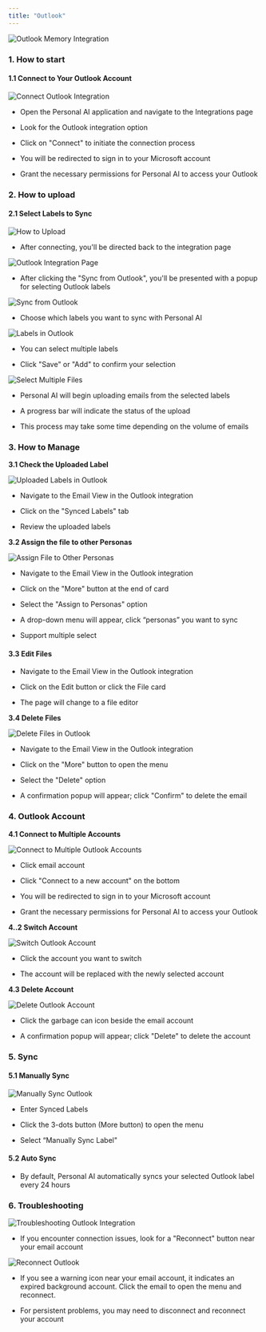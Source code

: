 ```yaml
---
title: "Outlook"
---
```


<img alt="Outlook Memory Integration" classname="block dark:hidden" src="/images/outlook-1.gif" />

### 1. How to start

#### 1.1 Connect to Your Outlook Account[](#id-1.1-connect-to-your-outlook-account)

<img alt="Connect Outlook Integration" classname="block dark:hidden" src="/images/outlook-2.png" />

* Open the Personal AI application and navigate to the Integrations page

* Look for the Outlook integration option

* Click on "Connect" to initiate the connection process

* You will be redirected to sign in to your Microsoft account

* Grant the necessary permissions for Personal AI to access your Outlook

### 2. How to upload

#### 2.1 Select Labels to Sync

<img alt="How to Upload" classname="block dark:hidden" src="/images/outlook-3.png" />

* After connecting, you'll be directed back to the integration page&#x20;

<img alt="Outlook Integration Page" classname="block dark:hidden" src="/images/outlook-4.png" />

* After clicking the "Sync from Outlook", you'll be presented with a popup for selecting Outlook labels

<img alt="Sync from Outlook" classname="block dark:hidden" src="/images/outlook-5.png" />

* Choose which labels you want to sync with Personal AI

<img alt="Labels in Outlook" classname="block dark:hidden" src="/images/outlook-6.png" />

* You can select multiple labels

* Click "Save" or "Add" to confirm your selection

<img alt="Select Multiple Files" classname="block dark:hidden" src="/images/outlook-7.png" />

* Personal AI will begin uploading emails from the selected labels

* A progress bar will indicate the status of the upload

* This process may take some time depending on the volume of emails

### 3. How to Manage

**3.1 Check the Uploaded Label**

<img alt="Uploaded Labels in Outlook" classname="block dark:hidden" src="/images/outlook-8.png" />

* Navigate to the Email View in the Outlook integration⁠⁠

* Click on the "Synced Labels" tab

* Review the uploaded labels

**3.2 Assign the file to other Personas**

<img alt="Assign File to Other Personas" classname="block dark:hidden" src="/images/outlook-9.png" />

* Navigate to the Email View in the Outlook integration⁠⁠

* Click on the "More" button at the end of card

* Select the "Assign to Personas" option⁠⁠

* A drop-down menu will appear, click “personas” you want to sync

* Support multiple select

#### 3.3 Edit Files

* Navigate to the Email View in the Outlook integration⁠⁠

* Click on the Edit button or click the File card

* The page will change to a file editor

**3.4 Delete Files**

<img alt="Delete Files in Outlook" classname="block dark:hidden" src="/images/outlook-10.png" />

* Navigate to the Email View in the Outlook integration⁠⁠

* Click on the "More" button to open the menu⁠⁠

* Select the "Delete" option⁠⁠

* A confirmation popup will appear; click "Confirm" to delete the email⁠**⁠**

### 4. Outlook Account

**4.1 Connect to Multiple Accounts**

<img alt="Connect to Multiple Outlook Accounts" classname="block dark:hidden" src="/images/outlook-11.png" />

* Click email account

* Click "Connect to a new account" on the bottom

* You will be redirected to sign in to your Microsoft account

* Grant the necessary permissions for Personal AI to access your Outlook

**4..2 Switch Account**

<img alt="Switch Outlook Account" classname="block dark:hidden" src="/images/outlook-12.png" />

* Click the account you want to switch

* The account will be replaced with the newly selected account

**4.3 Delete Account**

<img alt="Delete Outlook Account" classname="block dark:hidden" src="/images/outlook-13.png" />

* Click the garbage can icon beside the email account

* A confirmation popup will appear; click "Delete" to delete the account

### 5. Sync

#### 5.1 Manually Sync[](#id-5.1-manually-sync)

<img alt="Manually Sync Outlook" classname="block dark:hidden" src="/images/outlook-14.png" />

* Enter Synced Labels

* Click the 3-dots button (More button) to open the menu

* Select “Manually Sync Label"

#### 5.2 Auto Sync

* By default, Personal AI automatically syncs your selected Outlook label every 24 hours

### **6. Troubleshooting**

<img alt="Troubleshooting Outlook Integration" classname="block dark:hidden" src="/images/outlook-15.png" />

* If you encounter connection issues, look for a "Reconnect" button near your email account

<img alt="Reconnect Outlook" classname="block dark:hidden" src="/images/outlook-16.png" />

* If you see a warning icon near your email account, it indicates an expired background account. Click the email to open the menu and reconnect.

* For persistent problems, you may need to disconnect and reconnect your account

###